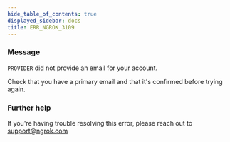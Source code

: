 ```yaml
---
hide_table_of_contents: true
displayed_sidebar: docs
title: ERR_NGROK_3109
---
```


### Message

`PROVIDER` did not provide an email for your account.

Check that you have a primary email and that it's confirmed before trying again.

### Further help

If you're having trouble resolving this error, please reach out to [support@ngrok.com](mailto:support@ngrok.com?subject=Help%20with%20ERR_NGROK_3109)
